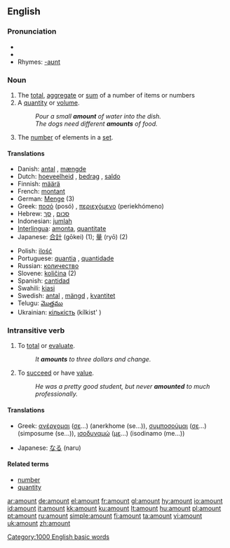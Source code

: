 ==English==

===Pronunciation===
*{{AHD|/ə-mount'/}}
*{{audio|en-us-amount.ogg|Audio (US)}}
*Rhymes: [[Rhymes:English:-aʊnt|-aʊnt]]

===Noun===
{{en-noun}}

# The [[total]], [[aggregate]] or [[sum]] of a number of items or numbers
# A [[quantity]] or [[volume]].
#:''Pour a small '''amount''' of water into the dish.''
#:''The dogs need different '''amounts''' of food.''
# The [[number]] of elements in a [[set]].

====Translations====
{{top}}
*Danish: [[antal]] {{n}}, [[mængde]] {{c}}
*Dutch: [[hoeveelheid]] {{f}}, [[bedrag]] {{n}}, [[saldo]] {{n}}
*Finnish: [[määrä]]
*French: [[montant]] {{m}}
*German: [[Menge]] {{m}} (3)
*Greek: [[ποσό]] (posó) {{n}}, [[περιεχόμενο]] (periekhómeno) {{n}}
*Hebrew: [[סכום]] {{m}}, [[סך]] {{m}}
*Indonesian: [[jumlah]]
*[[Interlingua]]: [[amonta]], [[quantitate]]
*Japanese: [[合計]] (gōkei) (1); [[量]] (ryō) (2)
{{mid}}
*Polish: [[ilość]] {{f}}
*Portuguese: [[quantia]] {{f}}, [[quantidade]] {{f}}
*Russian: [[количество]]
*Slovene: [[količina]] {{f}} (2)
*Spanish: [[cantidad]] {{f}}
*Swahili: [[kiasi]]
*Swedish: [[antal]] {{n}}, [[mängd]] {{c}}, [[kvantitet]] {{c}}
*Telugu: [[మొత్తము]]
*Ukrainian: [[кількість]] (kílkist' ) {{f}}
{{bottom}}

===Intransitive verb===
{{rfc-trverb|Intransitive verb}}
{{en-verb}}

# To [[total]] or [[evaluate]].
#:''It '''amounts''' to three dollars and change.''
# To [[succeed]] or have [[value]].
#:''He was a pretty good student, but never '''amounted''' to much professionally.''

====Translations====
{{top}}
*Greek: [[ανέρχομαι]] ([[σε]]...) (anerkhome (se...)), [[συμποσούμαι]] ([[σε]]...) (simposume (se...)), [[ισοδυναμώ]] ([[με]]...) (isodinamo (me...))
{{mid}}
*Japanese: [[なる]] (naru)
{{bottom}}

====Related terms====
*[[number]]
*[[quantity]]

[[Category:1000 English basic words]]

[[ar:amount]]
[[de:amount]]
[[el:amount]]
[[fr:amount]]
[[gl:amount]]
[[hy:amount]]
[[io:amount]]
[[id:amount]]
[[it:amount]]
[[kk:amount]]
[[ku:amount]]
[[lt:amount]]
[[hu:amount]]
[[pl:amount]]
[[pt:amount]]
[[ru:amount]]
[[simple:amount]]
[[fi:amount]]
[[ta:amount]]
[[vi:amount]]
[[uk:amount]]
[[zh:amount]]